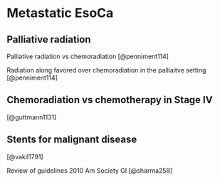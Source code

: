 # Metastatic EsoCa{#eso_metastatic}

## Palliative radiation

Palliative radiation vs chemoradiation [@penniment114]

Radiation along favored over chemoradiation in the palliaitve setting [@penniment114]


## Chemoradiation vs chemotherapy in Stage IV

[@guttmann1131]

## Stents for malignant disease

[@vakil1791]

Review of guidelines 2010 Am Society GI [@sharma258]
